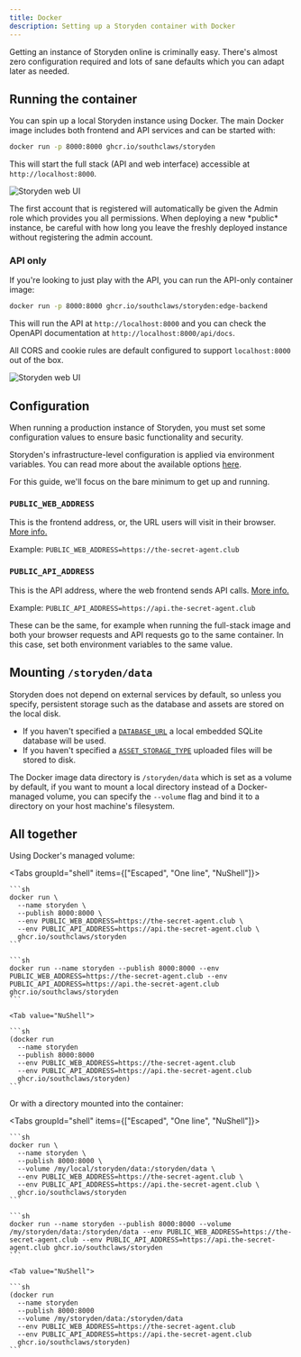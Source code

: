 ```yaml
---
title: Docker
description: Setting up a Storyden container with Docker
---
```



Getting an instance of Storyden online is criminally easy. There's almost zero configuration required and lots of sane defaults which you can adapt later as needed.

## Running the container

You can spin up a local Storyden instance using Docker. The main Docker image includes both frontend and API services and can be started with:

```sh
docker run -p 8000:8000 ghcr.io/southclaws/storyden
```

This will start the full stack (API and web interface) accessible at `http://localhost:8000`.

![Storyden web UI](/docs/introduction/local/browser_home.png)

<Callout type="warn">
  The first account that is registered will automatically be given the Admin
  role which provides you all permissions. When deploying a new *public*
  instance, be careful with how long you leave the freshly deployed instance
  without registering the admin account.
</Callout>

### API only

If you're looking to just play with the API, you can run the API-only container image:

```sh
docker run -p 8000:8000 ghcr.io/southclaws/storyden:edge-backend
```

This will run the API at `http://localhost:8000` and you can check the OpenAPI documentation at `http://localhost:8000/api/docs`.

All CORS and cookie rules are default configured to support `localhost:8000` out of the box.

![Storyden web UI](/docs/introduction/local/browser_docs.png)

## Configuration

When running a production instance of Storyden, you must set some configuration values to ensure basic functionality and security.

Storyden's infrastructure-level configuration is applied via environment variables. You can read more about the available options [here](/docs/operation/configuration).

For this guide, we'll focus on the bare minimum to get up and running.

### `PUBLIC_WEB_ADDRESS`

This is the frontend address, or, the URL users will visit in their browser. [More info.](/docs/operation/configuration#public_web_address)

Example: `PUBLIC_WEB_ADDRESS=https://the-secret-agent.club`

### `PUBLIC_API_ADDRESS`

This is the API address, where the web frontend sends API calls. [More info.](/docs/operation/configuration#public_api_address)

Example: `PUBLIC_API_ADDRESS=https://api.the-secret-agent.club`

<Callout>
  These can be the same, for example when running the full-stack image and both
  your browser requests and API requests go to the same container. In this case,
  set both environment variables to the same value.
</Callout>

## Mounting `/storyden/data`

Storyden does not depend on external services by default, so unless you specify, persistent storage such as the database and assets are stored on the local disk.

- If you haven't specified a [`DATABASE_URL`](/docs/operation/configuration#database_url) a local embedded SQLite database will be used.
- If you haven't specified a [`ASSET_STORAGE_TYPE`](/docs/operation/configuration#asset_storage_type) uploaded files will be stored to disk.

The Docker image data directory is `/storyden/data` which is set as a volume by default, if you want to mount a local directory instead of a Docker-managed volume, you can specify the `--volume` flag and bind it to a directory on your host machine's filesystem.

## All together

Using Docker's managed volume:

<Tabs groupId="shell" items={["Escaped", "One line", "NuShell"]}>
  <Tab value="Escaped">

    ```sh
    docker run \
      --name storyden \
      --publish 8000:8000 \
      --env PUBLIC_WEB_ADDRESS=https://the-secret-agent.club \
      --env PUBLIC_API_ADDRESS=https://api.the-secret-agent.club \
      ghcr.io/southclaws/storyden
    ```

  </Tab>

  <Tab value="One line">

    ```sh
    docker run --name storyden --publish 8000:8000 --env PUBLIC_WEB_ADDRESS=https://the-secret-agent.club --env PUBLIC_API_ADDRESS=https://api.the-secret-agent.club ghcr.io/southclaws/storyden
    ```

  </Tab>

    <Tab value="NuShell">

    ```sh
    (docker run
      --name storyden
      --publish 8000:8000
      --env PUBLIC_WEB_ADDRESS=https://the-secret-agent.club
      --env PUBLIC_API_ADDRESS=https://api.the-secret-agent.club
      ghcr.io/southclaws/storyden)
    ```

  </Tab>

</Tabs>

Or with a directory mounted into the container:

<Tabs groupId="shell" items={["Escaped", "One line", "NuShell"]}>
  <Tab value="Escaped">

    ```sh
    docker run \
      --name storyden \
      --publish 8000:8000 \
      --volume /my/local/storyden/data:/storyden/data \
      --env PUBLIC_WEB_ADDRESS=https://the-secret-agent.club \
      --env PUBLIC_API_ADDRESS=https://api.the-secret-agent.club \
      ghcr.io/southclaws/storyden
    ```

  </Tab>

  <Tab value="One line">

    ```sh
    docker run --name storyden --publish 8000:8000 --volume /my/storyden/data:/storyden/data --env PUBLIC_WEB_ADDRESS=https://the-secret-agent.club --env PUBLIC_API_ADDRESS=https://api.the-secret-agent.club ghcr.io/southclaws/storyden
    ```

  </Tab>

    <Tab value="NuShell">

    ```sh
    (docker run
      --name storyden
      --publish 8000:8000
      --volume /my/storyden/data:/storyden/data
      --env PUBLIC_WEB_ADDRESS=https://the-secret-agent.club
      --env PUBLIC_API_ADDRESS=https://api.the-secret-agent.club
      ghcr.io/southclaws/storyden)
    ```

  </Tab>

</Tabs>
